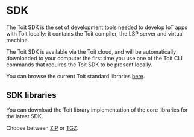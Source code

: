 # SDK

The Toit SDK is the set of development tools needed to develop IoT apps with Toit locally: it contains the Toit compiler, the LSP server and virtual machine.

The Toit SDK is available via the Toit cloud, and will be automatically downloaded to your computer the first time you use one of the Toit CLI commands that requires the Toit SDK to be present locally.

You can browse the current Toit standard libraries [here](https://libs.toit.io).

## SDK libraries

You can download the Toit library implementation of the core libraries for the latest SDK.

Choose between [ZIP](https://archive.toit.io/sdk/latest/lib/windows) or [TGZ](https://archive.toit.io/sdk/latest/lib/linux).
